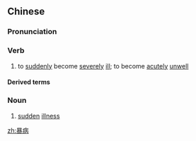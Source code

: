 ==Chinese==
{{zh-forms}}

===Pronunciation===
{{zh-pron
|m=bàobìng
|c=bou6 beng6
|cat=v,n
}}

===Verb===
{{zh-verb}}

# to [[suddenly]] become [[severely]] [[ill]]; to become [[acutely]] [[unwell]]

====Derived terms====
{{zh-der|暴病身亡}}

===Noun===
{{zh-noun}}

# [[sudden]] [[illness]]

[[zh:暴病]]